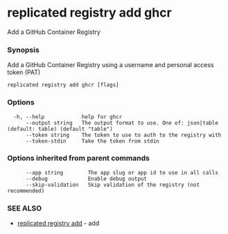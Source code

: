 # replicated registry add ghcr

Add a GitHub Container Registry

### Synopsis

Add a GitHub Container Registry using a username and personal access token (PAT)

```
replicated registry add ghcr [flags]
```

### Options

```
  -h, --help            help for ghcr
      --output string   The output format to use. One of: json|table (default: table) (default "table")
      --token string    The token to use to auth to the registry with
      --token-stdin     Take the token from stdin
```

### Options inherited from parent commands

```
      --app string        The app slug or app id to use in all calls
      --debug             Enable debug output
      --skip-validation   Skip validation of the registry (not recommended)
```

### SEE ALSO

* [replicated registry add](replicated-cli-registry-add)	 - add


